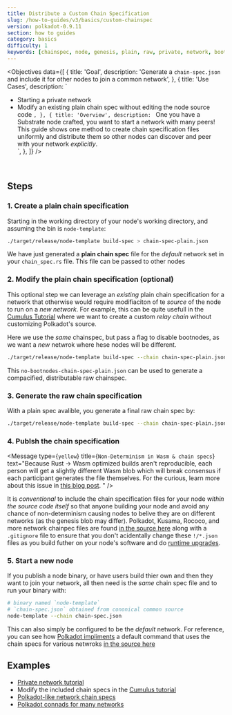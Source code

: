 ```yaml
---
title: Distribute a Custom Chain Specification
slug: /how-to-guides/v3/basics/custom-chainspec
version: polkadot-0.9.11
section: how to guides
category: basics
difficulty: 1
keywords: [chainspec, node, genesis, plain, raw, private, network, bootstrap]
---
```


<Objectives
  data={[
    {
      title: 'Goal',
      description:
        'Generate a `chain-spec.json` and include it for other nodes to join a common network',
    },
    {
      title: 'Use Cases',
      description: `
  - Starting a private network
  - Modify an existing plain chain spec without editing the node source code
      `,
    },
    {
      title: 'Overview',
      description: `
  One you have a Substrate node crafted, you want to start a network with many peers! This guide
  shows one method to create chain specification files uniformly and distribute them so other nodes
  can discover and peer with your network _explicitly_.  
      `,
    },
  ]}
/>
<br />

## Steps

### 1. Create a plain chain specification

Starting in the working directory of your node's working directory, and assuming the bin is `node-template`:

```bash
./target/release/node-template build-spec > chain-spec-plain.json
```

We have just generated a **plain chain spec** file for the _default_ network set in your
`chain_spec.rs` file. This file can be passed to other nodes

### 2. Modify the plain chain specification (optional)

This optional step we can leverage an _existing_ plain chain specification for a network that
otherwise would require modifiaciton of te _source_ of the node to run on a _new network_. For
example, this can be quite usefull in the [Cumulus Tutorial](/tutorials/v3/cumulus/start-relay)
where we want to create a custom _relay chain_ without customizing Polkadot's source.

Here we use the _same_ chainspec, but pass a flag to disable bootnodes, as we want a _new_ netwrok
where hese nodes will be different.

```bash
./target/release/node-template build-spec --chain chain-spec-plain.json --raw --disable-default-bootnode > no-bootnodes-chain-spec-plain.json
```

This `no-bootnodes-chain-spec-plain.json` can be used to generate a compacified, distributable raw
chainspec.

### 3. Generate the raw chain specification

With a plain spec avalible, you generate a final raw chain spec by:

```bash
./target/release/node-template build-spec --chain chain-spec-plain.json --raw > chain-spec.json
```

### 4. Publsh the chain specification

<Message
  type={`yellow`}
  title={`Non-Determinism in Wasm & chain specs`}
  text="Because Rust -> Wasm optimized builds aren't reproducible, each person will get a slightly
    different Wasm blob which will break consensus if each participant generates the file themselves.
    For the curious, learn more about this issue in 
    [this blog post](https://dev.to/gnunicorn/hunting-down-a-non-determinism-bug-in-our-rust-wasm-build-4fk1).
    "
/>

It is _conventional_ to include the chain specification files for your node _within the source code
itself_ so that anyone building your node and avoid any chance of non-determinism causing nodes to
belive they are on different networks (as the genesis blob may differ). Polkadot, Kusama, Rococo,
and more network chainpec files are found
[in the source here](https://github.com/paritytech/polkadot/tree/master/node/service/res)
along with a `.gitignore` file to ensure that you don't acidentally change these `!/*.json` files as
you build futher on your node's software and do [runtime upgrades](/tutorials/v3/forkless-upgrades).

### 5. Start a new node

If you publish a node binary, or have users build thier own and then they want to join your network,
all then need is the _same_ chain spec file and to run your binary with:

```bash
# binary named `node-template`
# `chain-spec.json` obtained from cononical common source
node-template --chain chain-spec.json
```

This can also simply be configured to be the _default_ network. For reference, you can see how
[Polkadot impliments](https://github.com/paritytech/polkadot/commits/master/cli/src/command.rs)
a default command that uses the chain specs for various netwroks [in the source here](https://github.com/paritytech/polkadot/tree/master/node/service/res)

## Examples

- [Private network tutorial](/tutorials/v3/private-network#add-keys-to-keystore)
- Modify the included chain specs in the [Cumulus tutorial](/tutorials/v3/cumulus/start-relay)
- [Polkadot-like network chain specs](https://github.com/paritytech/polkadot/tree/master/node/service/res)
- [Polkadot connads for many networks](https://github.com/paritytech/polkadot/commits/master/cli/src/command.rs)
